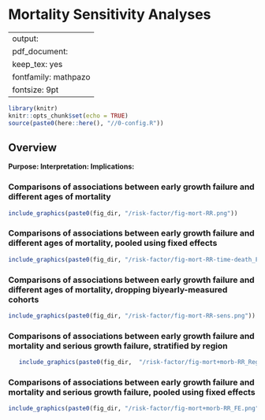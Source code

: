# Mortality Sensitivity Analyses {#mortality}

---
output:
  pdf_document:
    keep_tex: yes
fontfamily: mathpazo
fontsize: 9pt
---

\raggedright


```r
library(knitr)
knitr::opts_chunk$set(echo = TRUE)
source(paste0(here::here(), "//0-config.R"))
```

## Overview

__Purpose: __
__Interpretation: __
__Implications: __



### Comparisons of associations between early growth failure and different ages of mortality 

```r
include_graphics(paste0(fig_dir, "/risk-factor/fig-mort-RR.png"))

```


### Comparisons of associations between early growth failure and different ages of mortality, pooled using fixed effects

```r
include_graphics(paste0(fig_dir, "/risk-factor/fig-mort-RR-time-death_FE.png"))

```


### Comparisons of associations between early growth failure and different ages of mortality, dropping biyearly-measured cohorts 

```r
include_graphics(paste0(fig_dir, "/risk-factor/fig-mort-RR-sens.png"))

```


### Comparisons of associations between early growth failure and mortality and serious growth failure, stratified  by region


```r
   include_graphics(paste0(fig_dir,  "/risk-factor/fig-mort+morb-RR_Region.png"))

```


### Comparisons of associations between early growth failure and mortality and serious growth failure, pooled using fixed effects


```r
include_graphics(paste0(fig_dir, "/risk-factor/fig-mort+morb-RR_FE.png"))

```



<!-- ### Other -->

<!-- ```{r, echo = FALSE} -->


<!-- include_graphics(paste0(fig_dir, "/risk-factor/fig-mort+morb-RR.png")) -->
<!-- include_graphics(paste0(fig_dir, "/risk-factor/fig-mort+morb-RR_FE.png")) -->
<!-- include_graphics(paste0(fig_dir, "/risk-factor/fig-mort-024.png")) -->
<!-- include_graphics(paste0(fig_dir, "/risk-factor/fig-mort-024_FE.png")) -->
<!-- include_graphics(paste0(fig_dir, "/risk-factor/fig-mort-RR.png")) -->

<!-- ``` -->